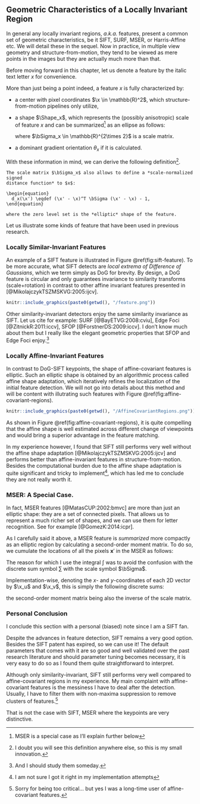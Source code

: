 ## Geometric Characteristics of a Locally Invariant Region

In general any locally invariant regions, *a.k.a.* features, present a common
set of geometric characteristics, be it SIFT, SURF, MSER, or Harris-Affine etc.
We will detail these in the sequel. Now in practice, in multiple view geometry
and structure-from-motion, they tend to be viewed as mere points in the images
but they are actually much more than that.

Before moving forward in this chapter, let us denote a feature by the italic
text letter $x$ for convenience.

More than just being a point indeed, a feature $x$ is fully characterized by:

- a center with pixel coordinates $\x \in \mathbb{R}^2$,
  which structure-from-motion pipelines only utilize,

- a shape $\Shape_x$, which represents the (possibly anisotropic) scale of
  feature $x$ and can be summarized^[MSER is a special case as I'll explain
  further below] as an ellipse as follows:

  \begin{equation}
    \Shape_x \eqdef \left\{ \x' \in \mathbb{R}^2\ \left|\ (\x'-\x)^T \bSigma_x
  (\x'-\x) \leq 1 \right. \right\},
  \end{equation}

  where $\bSigma_x \in \mathbb{R}^{2\times 2}$ is a scale matrix.

- a dominant gradient orientation $\theta_x$ if it is calculated.

With these information in mind, we can derive the following definition^[I doubt
you will see this definition anywhere else, so this is my small innovation.].

:::puzzle
```definition
The scale matrix $\bSigma_x$ also allows to define a *scale-normalized signed
distance function* to $x$:

\begin{equation}
  d_x(\x') \eqdef (\x' - \x)^T \bSigma (\x' - \x) - 1,
\end{equation}

where the zero level set is the *elliptic* shape of the feature.
```
:::

Let us illustrate some kinds of feature that have been used in previous research.

### Locally Similar-Invariant Features

An example of a SIFT feature is illustrated in Figure \@ref(fig:sift-feature).
To be more accurate, what SIFT detects are *local extrema of Difference of
Gaussians*, which we term simply as DoG for brevity. By design, a DoG feature is
circular and only guarantees invariance to similarity transforms
(scale+rotation) in contrast to other affine invariant features presented in
[@MikolajczykTSZMSKVG:2005:ijcv].

```r

knitr::include_graphics(paste0(getwd(), "/feature.png"))
```

Other similarity-invariant detectors enjoy the same similarity invariance as
SIFT. Let us cite for example: SURF [@BayETVG:2008:cviu], Edge Foci
[@ZitnickR:2011:iccv], SFOP [@ForstnerDS:2009:iccv]. I don't know much about
them but I really like the elegant geometric properties that SFOP and Edge Foci
enjoy.^[And I should study them someday.]

### Locally Affine-Invariant Features

In contrast to DoG-SIFT keypoints, the shape of affine-covariant features is
elliptic. Such an elliptic shape is obtained by an algorithmic process called
affine shape adaptation, which iteratively refines the localization of the
initial feature detection. We will not go into details about this method and
will be content with illutrating such features with Figure
\@ref(fig:affine-covariant-regions).

```r

knitr::include_graphics(paste0(getwd(), "/AffineCovariantRegions.png"))
```

As shown in Figure \@ref(fig:affine-covariant-regions), it is quite compelling
that the affine shape is well estimated across different change of viewpoints
and would bring a superior advantage in the feature matching.

In my experience however, I found that SIFT still performs very well without the
affine shape adaptation [@MikolajczykTSZMSKVG:2005:ijcv] and performs better
than affine-invariant features in structure-from-motion. Besides the
computational burden due to the affine shape adaptation is quite significant and
tricky to implement^[I am not sure I got it right in my implementation
attempts], which has led me to conclude they are not really worth it.


### MSER: A Special Case.

In fact, MSER features [@MatasCUP:2002:bmvc] are more than just an elliptic
shape: they are a set of connected pixels. That allows us to represent a much
richer set of shapes, and we can use them for letter recognition. See for
example [@GomezK:2014:icpr].

As I carefully said it above, a MSER feature is *summarized* more compactly as
an elliptic region by calculating a second-order moment matrix. To do so, we
cumulate the locations of all the pixels $\mathbf{x}'$ in the MSER as follows:

\begin{equation}
  \bSigma_x^{-1} = \frac{1}{\mathrm{area}(x)}
  \displaystyle \int (\x' - \x)(\x' - \x)^T \mathop{d}\x'
\end{equation}

The reason for which I use the integral $\int$ was to avoid the confusion with
the discrete sum symbol $\sum$ with the scale symbol $\bSigma$.

Implementation-wise, denoting the $x$- and $y$-coordinates of each 2D vector by
$\x_u$ and $\x_v$, this is simply the following discrete sums:

\begin{equation}
  \bSigma_x^{-1} = \frac{1}{\mathrm{area}(x)}
  \begin{bmatrix}
    \displaystyle \sum_{\mathbf{x}'} (\mathbf{x}'_u - \mathbf{x}_u)^2 &
    %
    \displaystyle \sum_{\mathbf{x}'}
      (\mathbf{x}'_u - \mathbf{x}_u)(\mathbf{x}'_v - \mathbf{x}_v) \\
    %
    \displaystyle \sum_{\mathbf{x}'}
      (\mathbf{x}'_u - \mathbf{x}_u)(\mathbf{x}'_v - \mathbf{x}_v) &
    %
    \displaystyle \sum_{\mathbf{x}'} (\mathbf{x}'_v - \mathbf{x}_v)^2
  \end{bmatrix},
\end{equation}

the second-order moment matrix being also the inverse of the scale matrix.

### Personal Conclusion

I conclude this section with a personal (biased) note since I am a SIFT fan.

Despite the advances in feature detection, SIFT remains a very good option.
Besides the SIFT patent has expired, so we can use it! The default parameters
that comes with it are so good and well validated over the past research
literature and should parameter tuning becomes necessary, it is very easy to do
so as I found them quite straightforward to interpret.

Although only similarity-invariant, SIFT still performs very well compared to
affine-covariant regions in my experience. My main complaint with
affine-covariant features is the messiness I have to deal after the detection.
Usually, I have to filter them with non-maxima suppression to remove clusters of
features.^[Sorry for being too critical... but yes I was a long-time user of
affine-covariant features.]

That is not the case with SIFT, MSER where the keypoints are very distinctive.
